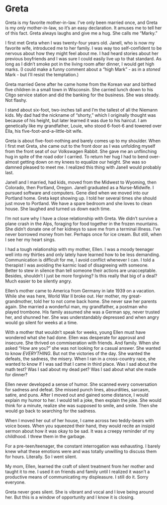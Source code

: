 # Greta {.unnumbered}

Greta is my favorite mother-in-law. I've only been married once, and Greta is my *only* mother-in-law, so it's an easy declaration. It amuses me to tell her of this fact. Greta always laughs and give me a hug. She calls me "Marky."

I first met Greta when I was twenty-four years old. Janell, who is now my favorite wife, introduced me to her family. I was way too self-confident to be nervous about how they might feel about me. I had heard stories about her previous boyfriends and I was sure I could easily live up to that standard. As long as I didn't smoke pot in the living room after dinner, I would get high marks. (I could make a funny comment about a "high Mark" - as in a *stoned* Mark - but I'll resist the temptation.)

Greta married Gene after he came home from the Korean war and birthed five children in a small town in Wisconsin. She carried lunch down to his Citgo service station and did the banking for the business. She was steady. Not flashy.

I stand about six-foot, two-inches tall and I'm the tallest of all the Niemann kids. My dad had the nickname of "shorty," which I originally thought was because of his height, but later learned it was due to his haircut. I am genetically like my grandfather, Louie, who stood 6-foot-6 and towered over Ella, his five-foot-and-a-little-bit wife.

Greta is about five-foot-nothing and barely comes up to my shoulder. When I first met Greta, she came out to the front door as I was unfolding myself from the front seat of our Volkswagen Rabbit. She gave me an unflinching hug in spite of the road odor I carried. To return her hug I had to bend over-almost getting down on my knees to equalize our height. She was so damned pleased to meet me. I realized this thing with Janell would probably last.

Janell and I married, had kids, moved from the Midwest to Wyoming, then Colorado, then Portland, Oregon. Janell graduated as a Nurse-Midwife. I pursued software and computers. Gene died when we moved into our Portland home. Greta kept showing up. I told her several times she should just move to Portland. We have a spare bedroom and she loves to clean house. She laughed and turned us down each time.

I'm not sure why I have a close relationship with Greta. We didn't survive a plane crash in the Alps, foraging for food together in the frozen mountains. She didn't donate one of her kidneys to save me from a terminal illness. I've never borrowed money from her. Perhaps once for ice cream. But still, when I see her my heart sings.

I had a tough relationship with my mother, Ellen. I was a moody teenager well into my thirties and only lately have learned how to be less demanding. Communication is difficult for me, I avoid conflict whenever I can. I told a therapist I was avoiding the karmic load of disagreeing with someone. Better to stew in silence than tell someone their actions are unacceptable. Besides, shouldn't I just be more forgiving? Is this really that big of a deal? Much easier to be silently angry.

Ellen's mother came to America from Germany in late 1939 on a vacation. While she was here, World War II broke out. Her mother, my great-grandmother, told her to not come back home. She never saw her parents again. She married a wonderful man, my grandfather, a postman who played trombone. His family assumed she was a German spy, never trusted her, and shunned her. She was understandably depressed and when angry would go silent for weeks at a time.

With a mother that wouldn't speak for weeks, young Ellen must have wondered what she had done. Ellen was desperate for approval and insecure. She thrived on commiseration with friends. And family. When she asked "How are you?" she was not looking for a casual answer. She wanted to know *EVERYTHING*. But not the victories of the day. She wanted the defeats, the sadness, the misery. When I ran in a cross-country race, she wanted to know if I was sad that I came in third place. Was I sad about the math test? Was I sad about my dead pet? Was I sad about what she made for dinner?

Ellen never developed a sense of humor. She scanned every conversation for sadness and defeat. She missed punch lines, absurdities, sarcasm, satire, and puns. After I moved out and gained some distance, I would explain my humor to her. I would tell a joke, then explain the joke. She would think for a minute, realize she was supposed to smile, and smile. Then she would go back to searching for the sadness.

When I moved her out of her house, I came across two teddy-bears with voice boxes. When you squeezed their hand, they would recite an insipid sermon about how it was okay to be sad. It was a creepy reminder of my childhood. I threw them in the garbage.

For a pre-teen/teenager, the constant interrogation was exhausting. I barely knew what these emotions were and was totally unwilling to discuss them for hours. Literally. So I went silent.

My mom, Ellen, learned the craft of silent treatment from her mother and taught it to me. I used it on friends and family until I realized it wasn't a productive means of communicating my displeasure. I still do it. Sorry everyone.

Greta never goes silent. She is vibrant and vocal and I love being around her. But this is a window of opportunity and I know it is closing.
